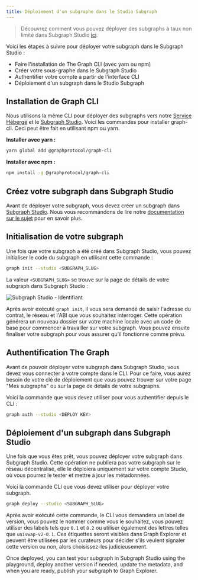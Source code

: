 ```yaml
---
title: Déploiement d'un subgraphe dans le Studio Subgraph
---
```


> Découvrez comment vous pouvez déployer des subgraphs à taux non limité dans Subgraph Studio [ici](https://www.notion.so/edgeandnode/The-Graph-Subgraph-Studio-Non-Rate-Limited-Chain-Integration-889fe061ee6b4423a7f8e2c8070b9294).

Voici les étapes à suivre pour déployer votre subgraph dans le Subgraph Studio :

- Faire l'installation de The Graph CLI (avec yarn ou npm)
- Créer votre sous-graphe dans le Subgraph Studio
- Authentifier votre compte à partir de l'interface CLI
- Déploiement d'un subgraph dans le Studio Subgraph

## Installation de Graph CLI

Nous utilisons la même CLI pour déployer des subgraphs vers notre [Service Hébergé](https://thegraph.com/hosted-service/) et le [Subgraph Studio](https://thegraph.com/studio/). Voici les commandes pour installer graph-cli. Ceci peut être fait en utilisant npm ou yarn.

**Installer avec yarn :**

```bash
yarn global add @graphprotocol/graph-cli
```

**Installer avec npm :**

```bash
npm install -g @graphprotocol/graph-cli
```

## Créez votre subgraph dans Subgraph Studio

Avant de déployer votre subgraph, vous devez créer un subgraph dans [Subgraph Studio](https://thegraph.com/studio/). Nous vous recommandons de lire notre [documentation sur le sujet](/deploying/subgraph-studio) pour en savoir plus.

## Initialisation de votre subgraph

Une fois que votre subgraph a été créé dans Subgraph Studio, vous pouvez initialiser le code du subgraph en utilisant cette commande :

```bash
graph init --studio <SUBGRAPH_SLUG>
```

La valeur `<SUBGRAPH_SLUG>` se trouve sur la page de détails de votre subgraph dans Subgraph Studio :

![Subgraph Studio - Identifiant](/img/doc-subgraph-slug.png)

Après avoir exécuté `graph init`, il vous sera demandé de saisir l'adresse du contrat, le réseau et l'ABI que vous souhaitez interroger. Cette opération générera un nouveau dossier sur votre machine locale avec un code de base pour commencer à travailler sur votre subgraph. Vous pouvez ensuite finaliser votre subgraph pour vous assurer qu'il fonctionne comme prévu.

## Authentification The Graph

Avant de pouvoir déployer votre subgraph dans Subgraph Studio, vous devez vous connecter à votre compte dans le CLI. Pour ce faire, vous aurez besoin de votre clé de déploiement que vous pouvez trouver sur votre page "Mes subgraphs" ou sur la page de détails de votre subgraphs.

Voici la commande que vous devez utiliser pour vous authentifier depuis le CLI :

```bash
graph auth --studio <DEPLOY KEY>
```

## Déploiement d'un subgraph dans Subgraph Studio

Une fois que vous êtes prêt, vous pouvez déployer votre subgraph dans Subgraph Studio. Cette opération ne publiera pas votre subgraph sur le réseau décentralisé, elle le déploiera uniquement sur votre compte Studio, où vous pourrez le tester et mettre à jour les métadonnées.

Voici la commande CLI que vous devez utiliser pour déployer votre subgraph.

```bash
graph deploy --studio <SUBGRAPH_SLUG>
```

Après avoir exécuté cette commande, le CLI vous demandera un label de version, vous pouvez le nommer comme vous le souhaitez, vous pouvez utiliser des labels tels que `0.1` et `0.2` ou utiliser également des lettres telles que `uniswap-v2-0.1`. Ces étiquettes seront visibles dans Graph Explorer et peuvent être utilisées par les curateurs pour décider s'ils veulent signaler cette version ou non, alors choisissez-les judicieusement.

Once deployed, you can test your subgraph in Subgraph Studio using the playground, deploy another version if needed, update the metadata, and when you are ready, publish your subgraph to Graph Explorer.
